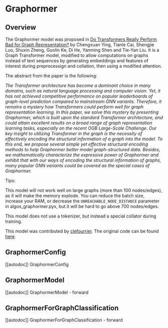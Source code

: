 <!--Copyright 2022 The HuggingFace Team and Microsoft. All rights reserved.

Licensed under the MIT License; you may not use this file except in compliance with
the License. 

Unless required by applicable law or agreed to in writing, software distributed under the License is distributed on
an "AS IS" BASIS, WITHOUT WARRANTIES OR CONDITIONS OF ANY KIND, either express or implied. See the License for the
specific language governing permissions and limitations under the License.
-->

# Graphormer

## Overview

The Graphormer model was proposed in [Do Transformers Really Perform Bad for Graph Representation?](https://arxiv.org/abs/2106.05234)  by 
Chengxuan Ying, Tianle Cai, Shengjie Luo, Shuxin Zheng, Guolin Ke, Di He, Yanming Shen and Tie-Yan Liu. It is a Graph Transformer model, modified to allow computations on graphs instead of text sequences by generating embeddings and features of interest during preprocessign and collation, then using a modified attention.

The abstract from the paper is the following:

*The Transformer architecture has become a dominant choice in many domains, such as natural language processing and computer vision. Yet, it has not achieved competitive performance on popular leaderboards of graph-level prediction compared to mainstream GNN variants. Therefore, it remains a mystery how Transformers could perform well for graph representation learning. In this paper, we solve this mystery by presenting Graphormer, which is built upon the standard Transformer architecture, and could attain excellent results on a broad range of graph representation learning tasks, especially on the recent OGB Large-Scale Challenge. Our key insight to utilizing Transformer in the graph is the necessity of effectively encoding the structural information of a graph into the model. To this end, we propose several simple yet effective structural encoding methods to help Graphormer better model graph-structured data. Besides, we mathematically characterize the expressive power of Graphormer and exhibit that with our ways of encoding the structural information of graphs, many popular GNN variants could be covered as the special cases of Graphormer.*

Tips:

This model will not work well on large graphs (more than 100 nodes/edges), as it will make the memory explode.
You can reduce the batch size, increase your RAM, or decrease the `UNREACHABLE_NODE_DISTANCE` parameter in algos_graphormer.pyx, but it will be hard to go above 700 nodes/edges.

This model does not use a tokenizer, but instead a special collator during training.

This model was contributed by [clefourrier](https://huggingface.co/clefourrier). The original code can be found [here](https://github.com/microsoft/Graphormer).

## GraphormerConfig

[[autodoc]] GraphormerConfig


## GraphormerModel

[[autodoc]] GraphormerModel
    - forward


## GraphormerForGraphClassification

[[autodoc]] GraphormerForGraphClassification
    - forward

